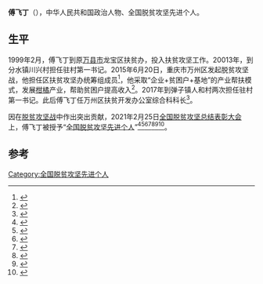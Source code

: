 '''傅飞丁'''（{{bd|1973年||}}），中华人民共和国政治人物、全国脱贫攻坚先进个人。

== 生平 ==
1999年2月，傅飞丁到原[[万县市_(1949-1992)|万县市]]龙宝区扶贫办，投入扶贫攻坚工作。20013年，到分水镇川兴村担任驻村第一书记。2015年6月20日，重庆市万州区发起脱贫攻坚战，他担任区扶贫攻坚办统筹组成员<ref>{{Cite web|title=傅飞丁：“参与脱贫攻坚，让我骄傲一辈子”_财经_中国网|url=http://finance.china.com.cn/fp/20210305/5511851.shtml|accessdate=2021-04-08|work=finance.china.com.cn|archive-date=2021-04-11|archive-url=https://web.archive.org/web/20210411063307/http://finance.china.com.cn/fp/20210305/5511851.shtml|dead-url=no}}</ref>，他采取“企业+贫困户+基地”的产业帮扶模式，发展[[柑橘|柑橘]]产业，帮助贫困户提高收入<ref>{{Cite web|title=脱贫攻坚有奖 20年扶贫“老兵”傅飞丁的那些年|url=http://cq.cqnews.net/html/2019-10/17/content_50697523.html|accessdate=2021-04-08|last=李露|work=cq.cqnews.net|archive-date=2021-04-11|archive-url=https://web.archive.org/web/20210411063618/http://cq.cqnews.net/html/2019-10/17/content_50697523.html|dead-url=no}}</ref>。2017年到弹子镇人和村两次担任驻村第一书记。此后傅飞丁任万州区扶贫开发办公室综合科科长<ref>{{Cite web|title=傅飞丁：表彰会上找“差距” 回去接着加油干_腾讯新闻|url=https://new.qq.com/omn/20191017/20191017A0RAV400.html|accessdate=2021-04-08|work=new.qq.com|archive-date=2021-04-11|archive-url=https://web.archive.org/web/20210411063805/https://new.qq.com/omn/20191017/20191017A0RAV400.html|dead-url=no}}</ref>。

因在[[脱贫攻坚战|脱贫攻坚战]]中作出突出贡献，2021年2月25日[[全国脱贫攻坚总结表彰大会|全国脱贫攻坚总结表彰大会]]上，傅飞丁被授予“[[全国脱贫攻坚先进个人|全国脱贫攻坚先进个人]]”<ref>{{Cite web|title=关于全国脱贫攻坚先进个人先进集体拟表彰对象的公示|url=https://www.chinanews.com/gn/2021/02-10/9409480.shtml|accessdate=2021-03-12|work=[[中新网|中新网]]|archive-date=2021-02-15|archive-url=https://web.archive.org/web/20210215003222/http://www.chinanews.com/gn/2021/02-10/9409480.shtml|dead-url=no}}</ref><ref>{{Cite web|title=全国脱贫攻坚1981名先进个人和1501个先进集体名单发布|url=https://www.thepaper.cn/newsDetail_forward_11460123|accessdate=2021-03-12|work=[[澎湃新闻|澎湃新闻]]|archive-date=2021-02-28|archive-url=https://web.archive.org/web/20210228125058/https://www.thepaper.cn/newsDetail_forward_11460123|dead-url=no}}</ref><ref>{{Cite web|title=全国脱贫攻坚先进个人1981名、先进集体1501个 名单公布|url=https://www.bjnews.com.cn/detail/161425514215596.html|accessdate=2021-03-12|work=[[北京新闻网|北京新闻网]]|archive-date=2021-08-20|archive-url=https://web.archive.org/web/20210820171915/https://www.bjnews.com.cn/detail/161425514215596.html|dead-url=no}}</ref><ref>{{cite web | title=关于表彰全国脱贫攻坚先进个人和先进集体的决定 | website=人民日报 | date=2013-07-17 | url=http://paper.people.com.cn/rmrb/html/2021-02/26/nw.D110000renmrb_20210226_4-03.htm | language=zh | access-date=2021-03-17 | archive-date=2021-08-13 | archive-url=https://web.archive.org/web/20210813225632/http://paper.people.com.cn/rmrb/html/2021-02/26/nw.D110000renmrb_20210226_4-03.htm | dead-url=no }}</ref><ref>{{cite web | title=全国脱贫攻坚先进个人名单 | website=光明日报-光明网 | url=https://epaper.gmw.cn/gmrb/html/2021-02/26/nw.D110000gmrb_20210226_1-08.htm | language=zh | access-date=2021-03-17 | archive-date=2021-12-03 | archive-url=https://web.archive.org/web/20211203003331/https://epaper.gmw.cn/gmrb/html/2021-02/26/nw.D110000gmrb_20210226_1-08.htm | dead-url=no }}</ref><ref>{{cite web | title=全国脱贫攻坚1981名先进个人和1501个先进集体名单发布 | website=东方网 | date=2021-02-25 | url=https://n.eastday.com/pnews/161425172177019915 | language=zh | access-date=2021-03-17 | archive-date=2021-12-03 | archive-url=https://web.archive.org/web/20211203003339/https://n.eastday.com/pnews/161425172177019915 | dead-url=no }}</ref><ref>{{cite web | title=中共中央国务院关于表彰全国脱贫攻坚先进个人和先进集体的决定 | website=[[环球网|环球网]] | url=https://china.huanqiu.com/article/424sBpZGkdl | language=zh | access-date=2021-03-17 | archive-date=2021-08-20 | archive-url=https://web.archive.org/web/20210820144800/https://china.huanqiu.com/article/424sBpZGkdl | dead-url=no }}</ref>。

==参考==
{{Reflist|3}}

[[Category:全国脱贫攻坚先进个人|Category:全国脱贫攻坚先进个人]]